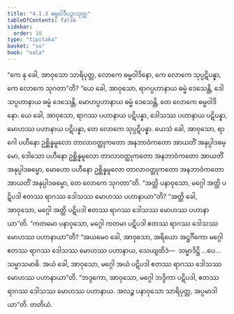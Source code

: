 ```yaml
---
title: "4.1.3 ဓမ္မဝါဒီပဉှာသုတ္တ"
tableOfContents: false
sidebar:
  order: 10
type: "tipitaka"
basket: "su"
book: "sala"
---
```



<DynamicBreadcrumb />

<Division number="316" book="sala">

<Paragraph number="1330" book="sala">
“ကေ နု ခေါ, အာဝုသော သာရိပုတ္တ, လောကေ ဓမ္မဝါဒိနော, ကေ လောကေ သုပ္ပဋိပန္နာ, ကေ လောကေ သုဂတာ”တိ? “ယေ ခေါ, အာဝုသော, ရာဂပ္ပဟာနာယ ဓမ္မံ ဒေသေန္တိ, ဒေါသပ္ပဟာနာယ ဓမ္မံ ဒေသေန္တိ, မောဟပ္ပဟာနာယ ဓမ္မံ ဒေသေန္တိ, တေ လောကေ ဓမ္မဝါဒိနော. ယေ ခေါ, အာဝုသော, ရာဂဿ ပဟာနာယ ပဋိပန္နာ, ဒေါသဿ ပဟာနာယ ပဋိပန္နာ, မောဟဿ ပဟာနာယ ပဋိပန္နာ, တေ လောကေ သုပ္ပဋိပန္နာ. ယေသံ ခေါ, အာဝုသော, ရာဂေါ ပဟီနော ဥစ္ဆိန္နမူလော တာလာဝတ္ထုကတော အနဘာဝံကတော အာယတိံ အနုပ္ပါဒဓမ္မော, ဒေါသော ပဟီနော ဥစ္ဆိန္နမူလော တာလာဝတ္ထုကတော အနဘာဝံကတော အာယတိံ အနုပ္ပါဒဓမ္မော, မောဟော ပဟီနော ဥစ္ဆိန္နမူလော တာလာဝတ္ထုကတော အနဘာဝံကတော အာယတိံ အနုပ္ပါဒဓမ္မော, တေ လောကေ သုဂတာ”တိ.
</Paragraph>

<Paragraph number="1331" book="sala">
“အတ္ထိ ပနာဝုသော, မဂ္ဂေါ အတ္ထိ ပဋိပဒါ ဧတဿ ရာဂဿ ဒေါသဿ မောဟဿ ပဟာနာယာ”တိ? “အတ္ထိ ခေါ, အာဝုသော, မဂ္ဂေါ အတ္ထိ ပဋိပဒါ ဧတဿ ရာဂဿ ဒေါသဿ မောဟဿ ပဟာနာယာ”တိ. “ကတမော ပနာဝုသော, မဂ္ဂေါ ကတမာ ပဋိပဒါ ဧတဿ ရာဂဿ ဒေါသဿ မောဟဿ ပဟာနာယာ”တိ? “အယမေဝ ခေါ, အာဝုသော, အရိယော အဋ္ဌင်္ဂိကော မဂ္ဂေါ ဧတဿ ရာဂဿ ဒေါသဿ မောဟဿ ပဟာနာယ, သေယျထိဒံ—  သမ္မာဒိဋ္ဌိ …ပေ…  သမ္မာသမာဓိ. အယံ ခေါ, အာဝုသော, မဂ္ဂေါ အယံ ပဋိပဒါ ဧတဿ ရာဂဿ ဒေါသဿ မောဟဿ ပဟာနာယာ”တိ. “ဘဒ္ဒကော, အာဝုသော, မဂ္ဂေါ ဘဒ္ဒိကာ ပဋိပဒါ, ဧတဿ ရာဂဿ ဒေါသဿ မောဟဿ ပဟာနာယ. အလဉ္စ ပနာဝုသော သာရိပုတ္တ, အပ္ပမာဒါယာ”တိ.

</Paragraph>
</Division>

<Paragraph number="1332" type="center" book="sala">
တတိယံ.
</Paragraph>
